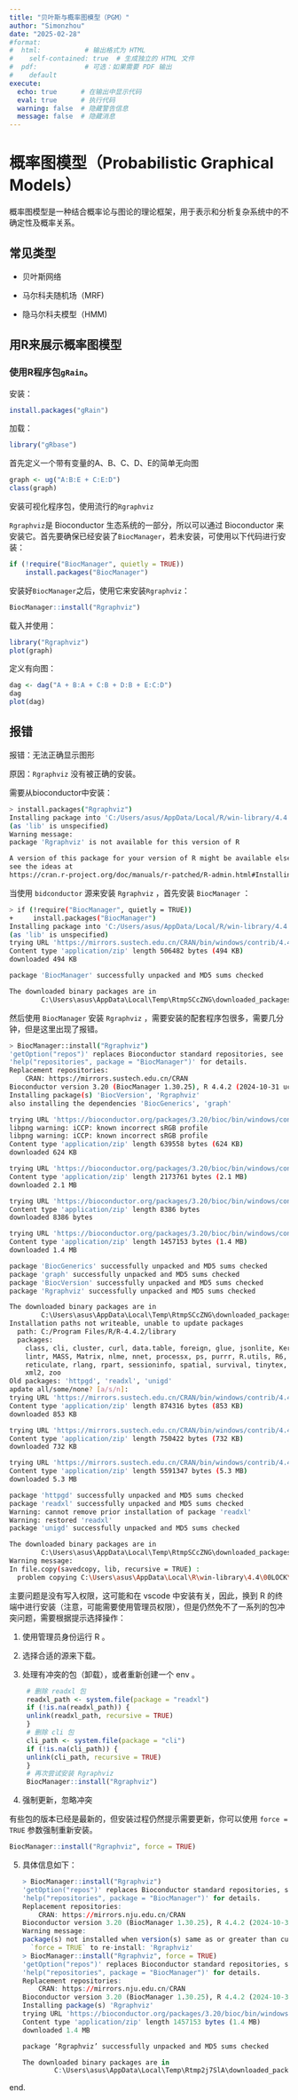 ```yaml
---
title: "贝叶斯与概率图模型（PGM）"
author: "Simonzhou"
date: "2025-02-28"
#format: 
#  html:           # 输出格式为 HTML
#    self-contained: true  # 生成独立的 HTML 文件
#  pdf:            # 可选：如果需要 PDF 输出
#    default
execute:
  echo: true      # 在输出中显示代码
  eval: true      # 执行代码
  warning: false  # 隐藏警告信息
  message: false  # 隐藏消息
---
```


# 概率图模型（Probabilistic Graphical Models）

概率图模型是一种结合概率论与图论的理论框架，用于表示和分析复杂系统中的不确定性及概率关系。

## 常见类型

-   贝叶斯网络

-   马尔科夫随机场（MRF)

-   隐马尔科夫模型（HMM)

## 用R来展示概率图模型

### 使用R程序包`gRain`。

安装：

```r
install.packages("gRain")
```

加载：

```r
library("gRbase")
```

首先定义一个带有变量的A、B、C、D、E的简单无向图

```r
graph <- ug("A:B:E + C:E:D")
class(graph)
```

安装可视化程序包，使用流行的`Rgraphviz`

`Rgraphviz`是 Bioconductor 生态系统的一部分，所以可以通过 Bioconductor 来安装它。首先要确保已经安装了`BiocManager`，若未安装，可使用以下代码进行安装：

```r
if (!require("BiocManager", quietly = TRUE))
    install.packages("BiocManager")
```

安装好`BiocManager`之后，使用它来安装`Rgraphviz`：

```r
BiocManager::install("Rgraphviz")
```

载入并使用：

```r
library("Rgraphviz")
plot(graph)
```

定义有向图：

```r
dag <- dag("A + B:A + C:B + D:B + E:C:D")
dag
plot(dag)
```

## 报错

报错：无法正确显示图形

原因：`Rgraphviz` 没有被正确的安装。

需要从bioconductor中安装：

```bash
> install.packages("Rgraphviz")
Installing package into 'C:/Users/asus/AppData/Local/R/win-library/4.4'
(as 'lib' is unspecified)
Warning message:
package 'Rgraphviz' is not available for this version of R

A version of this package for your version of R might be available elsewhere,
see the ideas at
https://cran.r-project.org/doc/manuals/r-patched/R-admin.html#Installing-packages
```

当使用 `bidconductor` 源来安装 `Rgraphviz` ，首先安装 `BiocManager` ：

```bash
> if (!require("BiocManager", quietly = TRUE))
+     install.packages("BiocManager")
Installing package into 'C:/Users/asus/AppData/Local/R/win-library/4.4'
(as 'lib' is unspecified)
trying URL 'https://mirrors.sustech.edu.cn/CRAN/bin/windows/contrib/4.4/BiocManager_1.30.25.zip'
Content type 'application/zip' length 506482 bytes (494 KB)
downloaded 494 KB

package 'BiocManager' successfully unpacked and MD5 sums checked

The downloaded binary packages are in
        C:\Users\asus\AppData\Local\Temp\RtmpSCcZNG\downloaded_packages
```

然后使用 `BiocManager` 安装 `Rgraphviz` ，需要安装的配套程序包很多，需要几分钟，但是这里出现了报错。

```bash
> BiocManager::install("Rgraphviz")
'getOption("repos")' replaces Bioconductor standard repositories, see
'help("repositories", package = "BiocManager")' for details.
Replacement repositories:
    CRAN: https://mirrors.sustech.edu.cn/CRAN
Bioconductor version 3.20 (BiocManager 1.30.25), R 4.4.2 (2024-10-31 ucrt)
Installing package(s) 'BiocVersion', 'Rgraphviz'
also installing the dependencies 'BiocGenerics', 'graph'

trying URL 'https://bioconductor.org/packages/3.20/bioc/bin/windows/contrib/4.4/BiocGenerics_0.52.0.zip'
libpng warning: iCCP: known incorrect sRGB profile
libpng warning: iCCP: known incorrect sRGB profile
Content type 'application/zip' length 639558 bytes (624 KB)
downloaded 624 KB

trying URL 'https://bioconductor.org/packages/3.20/bioc/bin/windows/contrib/4.4/graph_1.84.1.zip'
Content type 'application/zip' length 2173761 bytes (2.1 MB)
downloaded 2.1 MB

trying URL 'https://bioconductor.org/packages/3.20/bioc/bin/windows/contrib/4.4/BiocVersion_3.20.0.zip'
Content type 'application/zip' length 8386 bytes
downloaded 8386 bytes

trying URL 'https://bioconductor.org/packages/3.20/bioc/bin/windows/contrib/4.4/Rgraphviz_2.50.0.zip'
Content type 'application/zip' length 1457153 bytes (1.4 MB)
downloaded 1.4 MB

package 'BiocGenerics' successfully unpacked and MD5 sums checked
package 'graph' successfully unpacked and MD5 sums checked
package 'BiocVersion' successfully unpacked and MD5 sums checked
package 'Rgraphviz' successfully unpacked and MD5 sums checked

The downloaded binary packages are in
        C:\Users\asus\AppData\Local\Temp\RtmpSCcZNG\downloaded_packages
Installation paths not writeable, unable to update packages
  path: C:/Program Files/R/R-4.4.2/library
  packages:
    class, cli, cluster, curl, data.table, foreign, glue, jsonlite, KernSmooth,
    lintr, MASS, Matrix, nlme, nnet, processx, ps, purrr, R.utils, R6, renv,
    reticulate, rlang, rpart, sessioninfo, spatial, survival, tinytex, xfun,
    xml2, zoo
Old packages: 'httpgd', 'readxl', 'unigd'
apdate all/some/none? [a/s/n]:
trying URL 'https://mirrors.sustech.edu.cn/CRAN/bin/windows/contrib/4.4/httpgd_2.0.3.zip'
Content type 'application/zip' length 874316 bytes (853 KB)
downloaded 853 KB

trying URL 'https://mirrors.sustech.edu.cn/CRAN/bin/windows/contrib/4.4/readxl_1.4.4.zip' 
Content type 'application/zip' length 750422 bytes (732 KB)
downloaded 732 KB

trying URL 'https://mirrors.sustech.edu.cn/CRAN/bin/windows/contrib/4.4/unigd_0.1.3.zip'
Content type 'application/zip' length 5591347 bytes (5.3 MB)
downloaded 5.3 MB

package 'httpgd' successfully unpacked and MD5 sums checked
package 'readxl' successfully unpacked and MD5 sums checked
Warning: cannot remove prior installation of package 'readxl'
Warning: restored 'readxl'
package 'unigd' successfully unpacked and MD5 sums checked

The downloaded binary packages are in
        C:\Users\asus\AppData\Local\Temp\RtmpSCcZNG\downloaded_packages
Warning message:
In file.copy(savedcopy, lib, recursive = TRUE) :
  problem copying C:\Users\asus\AppData\Local\R\win-library\4.4\00LOCK\readxl\libs\x64\readxl.dll to C:\Users\asus\AppData\Local\R\win-library\4.4\readxl\libs\x64\readxl.dll: Permission denied
```

主要问题是没有写入权限，这可能和在 vscode 中安装有关，因此，换到 R 的终端中进行安装（注意，可能需要使用管理员权限），但是仍然免不了一系列的包冲突问题，需要根据提示选择操作：

1.  使用管理员身份运行 R 。

2.  选择合适的源来下载。

3.  处理有冲突的包（卸载），或者重新创建一个 env 。

    ```r
     # 删除 readxl 包
     readxl_path <- system.file(package = "readxl")
     if (!is.na(readxl_path)) {
     unlink(readxl_path, recursive = TRUE)
     }
     # 删除 cli 包
     cli_path <- system.file(package = "cli")
     if (!is.na(cli_path)) {
     unlink(cli_path, recursive = TRUE)
     }
     # 再次尝试安装 Rgraphviz
     BiocManager::install("Rgraphviz")
    ```

4.  强制更新，忽略冲突

有些包的版本已经是最新的，但安装过程仍然提示需要更新，你可以使用 `force = TRUE` 参数强制重新安装。

```r
BiocManager::install("Rgraphviz", force = TRUE)
```

5.  具体信息如下：

    ```r
    > BiocManager::install("Rgraphviz")
    'getOption("repos")' replaces Bioconductor standard repositories, see
    'help("repositories", package = "BiocManager")' for details.
    Replacement repositories:
        CRAN: https://mirrors.nju.edu.cn/CRAN
    Bioconductor version 3.20 (BiocManager 1.30.25), R 4.4.2 (2024-10-31 ucrt)
    Warning message:
    package(s) not installed when version(s) same as or greater than current; use
      `force = TRUE` to re-install: 'Rgraphviz' 
    > BiocManager::install("Rgraphviz", force = TRUE)
    'getOption("repos")' replaces Bioconductor standard repositories, see
    'help("repositories", package = "BiocManager")' for details.
    Replacement repositories:
        CRAN: https://mirrors.nju.edu.cn/CRAN
    Bioconductor version 3.20 (BiocManager 1.30.25), R 4.4.2 (2024-10-31 ucrt)
    Installing package(s) 'Rgraphviz'
    trying URL 'https://bioconductor.org/packages/3.20/bioc/bin/windows/contrib/4.4/Rgraphviz_2.50.0.zip'
    Content type 'application/zip' length 1457153 bytes (1.4 MB)
    downloaded 1.4 MB

    package ‘Rgraphviz’ successfully unpacked and MD5 sums checked

    The downloaded binary packages are in
            C:\Users\asus\AppData\Local\Temp\Rtmp2j7SlA\downloaded_packages
    ```

end.